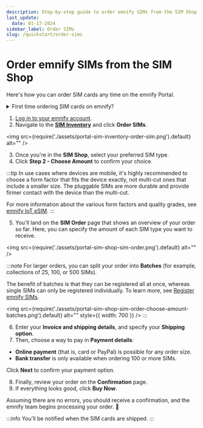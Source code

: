 ```yaml
---
description: Step-by-step guide to order emnify SIMs from the SIM Shop
last_update:
  date: 01-17-2024
sidebar_label: Order SIMs
slug: /quickstart/order-sims
---
```


# Order emnify SIMs from the SIM Shop

Here's how you can order SIM cards any time on the emnify Portal.

<details className="custom-details-troubleshooting">
  <summary>First time ordering SIM cards on emnify?</summary>
    <p>If you're new to emnify and interested in testing services free of charge, see <a href="https://docs.emnify.com/quickstart#order-free-trial-sims">Order free trial SIMs</a>.</p>
</details>

1. [Log in to your emnify account](https://portal.emnify.com/sign).
2. Navigate to the [**SIM Inventory**](https://portal.emnify.com/sim-inventory) and click **Order SIMs**.

<img
  src={require('./assets/portal-sim-inventory-order-sim.png').default}
  alt=""
/>

3. Once you're in the **SIM Shop**, select your preferred SIM type.
4. Click **Step 2 - Choose Amount** to confirm your choice.

:::tip
In use cases where devices are mobile, it's highly recommended to choose a form factor that fits the device exactly, not multi-cut ones that include a smaller size.
The pluggable SIMs are more durable and provide firmer contact with the device than the multi-cut.

For more information about the various form factors and quality grades, see [emnify IoT eSIM](/services/global-iot-sim).
:::

5. You'll land on the **SIM Order** page that shows an overview of your order so far.
Here, you can specify the amount of each SIM type you want to receive.

<img
  src={require('./assets/portal-sim-shop-sim-order.png').default}
  alt=""
/>

:::note
For larger orders, you can split your order into **Batches** (for example, collections of 25, 100, or 500 SIMs).

The benefit of batches is that they can be registered all at once, whereas single SIMs can only be registered individually.
To learn more, see [Register emnify SIMs](/quickstart/register-sims).

<img
  src={require('./assets/portal-sim-shop-sim-order-choose-amount-batches.png').default}
  alt=""
    style={{ width: 700 }}
/>
:::

6. Enter your **Invoice and shipping details**, and specify your **Shipping option**.
7. Then, choose a way to pay in **Payment details**:

- **Online payment** (that is, card or PayPal) is possible for any order size.
- **Bank transfer** is only available when ordering 100 or more SIMs.

Click **Next** to confirm your payment option.

8. Finally, review your order on the **Confirmation** page.
9. If everything looks good, click **Buy Now**.

Assuming there are no errors, you should receive a confirmation, and the emnify team begins processing your order. 🎉

:::info
You'll be notified when the SIM cards are shipped.
:::
